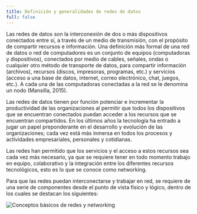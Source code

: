 ```yaml
---
title: Definición y generalidades de redes de datos
full: false
---
```


Las redes de datos son la interconexión de dos o más dispositivos conectados entre sí, a través de un medio de transmisión, con el propósito de compartir recursos e información. Una definición más formal de una red de datos o red de computadores es un conjunto de equipos (computadoras y dispositivos), conectados por medio de cables, señales, ondas o cualquier otro método de transporte de datos, para compartir información (archivos), recursos (discos, impresoras, programas, etc.) y servicios (acceso a una base de datos, internet, correo electrónico, chat, juegos, etc.). A cada una de las computadoras conectadas a la red se le denomina un nodo (Mansilla, 2015).

Las redes de datos tienen por función potenciar e incrementar la productividad de las organizaciones al permitir que todos los dispositivos que se encuentran conectados puedan acceder a los recursos que se encuentran compartidos. En los últimos años la tecnología ha entrado a jugar un papel preponderante en el desarrollo y evolución de las organizaciones; cada vez está más inmersa en todos los procesos y actividades empresariales, personales y cotidianas.

Las redes han permitido que los servicios y el acceso a estos recursos sea cada vez más necesario, ya que se requiere tener en todo momento trabajo en equipo, colaborativo y la integración entre los diferentes recursos tecnológicos, esto es lo que se conoce como networking.

Para que las redes puedan interconectarse y trabajar en red, se requiere de una serie de componentes desde el punto de vista físico y lógico, dentro de los cuales se destacan los siguientes:

![Conceptos básicos de redes y networking](/images/conceptos-basicos-de-redes-y-networking/001.svg)